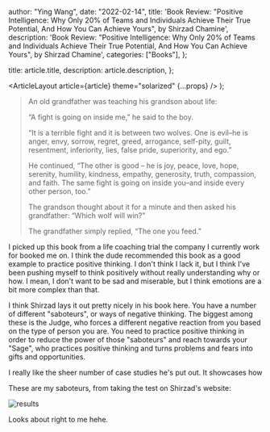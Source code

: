 
  author: "Ying Wang",
  date: "2022-02-14",
  title:
    'Book Review: "Positive Intelligence: Why Only 20% of Teams and Individuals Achieve Their True Potential, And How You Can Achieve Yours", by Shirzad Chamine',
  description:
    'Book Review: "Positive Intelligence: Why Only 20% of Teams and Individuals Achieve Their True Potential, And How You Can Achieve Yours", by Shirzad Chamine',
  categories: ["Books"],
};

  title: article.title,
  description: article.description,
};

  <ArticleLayout article={article} theme="solarized" {...props} />
);

> An old grandfather was teaching his grandson about life:
>
> “A fight is going on inside me,” he said to the boy.
>
> “It is a terrible fight and it is between two wolves. One is evil–he is anger,
> envy, sorrow, regret, greed, arrogance, self-pity, guilt, resentment,
> inferiority, lies, false pride, superiority, and ego.”
>
> He continued, “The other is good – he is joy, peace, love, hope, serenity,
> humility, kindness, empathy, generosity, truth, compassion, and faith. The
> same fight is going on inside you–and inside every other person, too.”
>
> The grandson thought about it for a minute and then asked his grandfather:
> “Which wolf will win?”
>
> The grandfather simply replied, “The one you feed.”

I picked up this book from a life coaching trial the company I currently work
for booked me on. I think the dude recommended this book as a good example to
practice positive thinking. I don't think I lack it, but I think I've been
pushing myself to think positively without really understanding why or how. I
mean, I don't want to be sad and miserable, but I think emotions are a bit more
complex than that.

I think Shirzad lays it out pretty nicely in his book here. You have a number of
different "saboteurs", or ways of negative thinking. The biggest among these is
the Judge, who forces a different negative reaction from you based on the type
of person you are. You need to practice positive thinking in order to reduce the
power of those "saboteurs" and reach towards your "Sage", who practices positive
thinking and turns problems and fears into gifts and opportunities.

I really like the sheer number of case studies he's put out. It showcases how

These are my saboteurs, from taking the test on Shirzad's website:

![results](/img/posts/2022/02/14/results.png)

Looks about right to me hehe.
